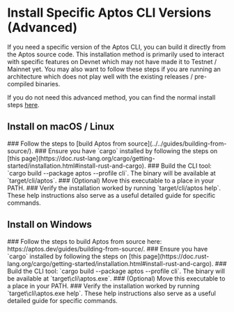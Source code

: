 
# Install Specific Aptos CLI Versions (Advanced)

If you need a specific version of the Aptos CLI, you can build it directly from the Aptos source code. This installation method is primarily used to interact with specific features on Devnet which may not have made it to Testnet / Mainnet yet. You may also want to follow these steps if you are running an architecture which does not play well with the existing releases / pre-compiled binaries.

If you do not need this advanced method, you can find the normal install steps [here](../install-cli.mdx).

## Install on macOS / Linux

<Steps>
### Follow the steps to [build Aptos from source](../../guides/building-from-source/).
### Ensure you have `cargo` installed by following the steps on [this page](https://doc.rust-lang.org/cargo/getting-started/installation.html#install-rust-and-cargo).
### Build the CLI tool: `cargo build --package aptos --profile cli`.
   The binary will be available at `target/cli/aptos`.
### (Optional) Move this executable to a place in your PATH.
### Verify the installation worked by running `target/cli/aptos help`.
   These help instructions also serve as a useful detailed guide for specific commands.
</Steps>

## Install on Windows

<Steps>
### Follow the steps to build Aptos from source here: https://aptos.dev/guides/building-from-source/.
### Ensure you have `cargo` installed by following the steps on [this page](https://doc.rust-lang.org/cargo/getting-started/installation.html#install-rust-and-cargo).
### Build the CLI tool: `cargo build --package aptos --profile cli`.
   The binary will be available at `target\cli\aptos.exe`.
### (Optional) Move this executable to a place in your PATH.
### Verify the installation worked by running `target\cli\aptos.exe help`.
   These help instructions also serve as a useful detailed guide for specific commands.
</Steps>
